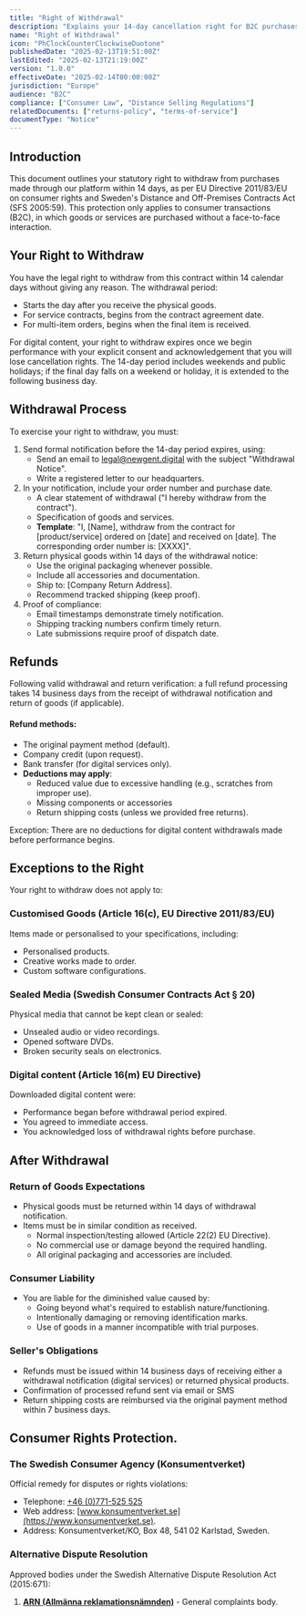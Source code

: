 ```yaml
---
title: "Right of Withdrawal"
description: "Explains your 14-day cancellation right for B2C purchases, compliant with Swedish Consumer Law and EU distance selling regulations."
name: "Right of Withdrawal"
icon: "PhClockCounterClockwiseDuotone"
publishedDate: "2025-02-13T19:51:00Z"
lastEdited: "2025-02-13T21:19:00Z"
version: "1.0.0"
effectiveDate: "2025-02-14T00:00:00Z"
jurisdiction: "Europe"
audience: "B2C"
compliance: ["Consumer Law", "Distance Selling Regulations"]
relatedDocuments: ["returns-policy", "terms-of-service"]
documentType: "Notice"
---
```


## Introduction

This document outlines your statutory right to withdraw from purchases made through our platform within 14 days, as per EU Directive 2011/83/EU on consumer rights and Sweden's Distance and Off-Premises Contracts Act (SFS 2005:59). This protection only applies to consumer transactions (B2C), in which goods or services are purchased without a face-to-face interaction.

## Your Right to Withdraw

You have the legal right to withdraw from this contract within 14 calendar days without giving any reason. The withdrawal period:

- Starts the day after you receive the physical goods.
- For service contracts, begins from the contract agreement date.
- For multi-item orders, begins when the final item is received.

For digital content, your right to withdraw expires once we begin performance with your explicit consent and acknowledgement that you will lose cancellation rights. The 14-day period includes weekends and public holidays; if the final day falls on a weekend or holiday, it is extended to the following business day.

## Withdrawal Process

To exercise your right to withdraw, you must:

1. Send formal notification before the 14-day period expires, using:
   - Send an email to [legal@newgent.digital](mailto:legal@newgent.digital) with the subject "Withdrawal Notice".
   - Write a registered letter to our headquarters.
2. In your notification, include your order number and purchase date.
   - A clear statement of withdrawal ("I hereby withdraw from the contract").
   - Specification of goods and services.
   - **Template**: "I, [Name], withdraw from the contract for [product/service] ordered on [date] and received on [date]. The corresponding order number is: [XXXX]".
3. Return physical goods within 14 days of the withdrawal notice:
   - Use the original packaging whenever possible.
   - Include all accessories and documentation.
   - Ship to: [Company Return Address].
   - Recommend tracked shipping (keep proof).
4. Proof of compliance:
   - Email timestamps demonstrate timely notification.
   - Shipping tracking numbers confirm timely return.
   - Late submissions require proof of dispatch date.

## Refunds

Following valid withdrawal and return verification: a full refund processing takes 14 business days from the receipt of withdrawal notification and return of goods (if applicable).

#### Refund methods:

- The original payment method (default).
- Company credit (upon request).
- Bank transfer (for digital services only).
- **Deductions may apply**:
  - Reduced value due to excessive handling (e.g., scratches from improper use).
  - Missing components or accessories
  - Return shipping costs (unless we provided free returns).

Exception: There are no deductions for digital content withdrawals made before performance begins.

## Exceptions to the Right

Your right to withdraw does not apply to:

### Customised Goods (Article 16(c), EU Directive 2011/83/EU)

Items made or personalised to your specifications, including:

- Personalised products.
- Creative works made to order.
- Custom software configurations.

### Sealed Media (Swedish Consumer Contracts Act § 20)

Physical media that cannot be kept clean or sealed:

- Unsealed audio or video recordings.
- Opened software DVDs.
- Broken security seals on electronics.

### Digital content (Article 16(m) EU Directive)

Downloaded digital content were:

- Performance began before withdrawal period expired.
- You agreed to immediate access.
- You acknowledged loss of withdrawal rights before purchase.

## After Withdrawal

### Return of Goods Expectations

- Physical goods must be returned within 14 days of withdrawal notification.
- Items must be in similar condition as received.
  - Normal inspection/testing allowed (Article 22(2) EU Directive).
  - No commercial use or damage beyond the required handling.
  - All original packaging and accessories are included.

### Consumer Liability

- You are liable for the diminished value caused by:
  - Going beyond what's required to establish nature/functioning.
  - Intentionally damaging or removing identification marks.
  - Use of goods in a manner incompatible with trial purposes.

### Seller's Obligations

- Refunds must be issued within 14 business days of receiving either a withdrawal notification (digital services) or returned physical products.
- Confirmation of processed refund sent via email or SMS
- Return shipping costs are reimbursed via the original payment method within 7 business days.

## Consumer Rights Protection.

### The Swedish Consumer Agency (Konsumentverket)

Official remedy for disputes or rights violations:

- Telephone: [+46 (0)771-525 525](tel:+46771525525)
- Web address: [www.konsumentverket.se](https://www.konsumentverket.se).
- Address: Konsumentverket/KO, Box 48, 541 02 Karlstad, Sweden.

### Alternative Dispute Resolution

Approved bodies under the Swedish Alternative Dispute Resolution Act (2015:671):

1. **[ARN (Allmänna reklamationsnämnden)](https://www.arn.se/)** - General complaints body.
